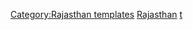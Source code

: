 {{Navbox
|name  = Hydrography of Rajasthan
|title = [[拉賈斯坦邦]][[水文]]
|state = {{{state|autocollapse}}}
|listclass = hlist
|groupstyle = padding:0.35em 1.0em; line-height:1.1em; <!--reduces gap between wrapped groupname lines-->

|group1 = 河流
|list1  =
*[[Ahar River|Ahar]]
*[[Arvari River|Arvari]]
*[[巴納斯河]]
*[[Bandi River|Bandi]]
*[[Berach River|Berach]]
*[[昌巴爾河]]
*[[Dai River (India)|Dai]]
*[[Dheel River|Dheel]]
*[[Gambhir River|Gambhir]]
*[[Ghaggar-Hakra River|Ghaggar-Hakra]]
*[[Gomati River (Rajasthan)|Gomati]]
*[[Guhiya River|Guhiya]]
*[[Jawai River|Jawai]]
*[[Kali Sindh River|Kali Sindh]]
*[[Kalisil River|Kalisil]]
*[[Kothari River|Kothari]]
*[[Luni River|Luni]]
*[[Mahi River|Mahi]]
*[[Mej River|Mej]]
*[[Menali River|Menali]]
*[[Mithari River|Mithari]]
*[[Morel River|Morel]]
*[[Parbati River (Rajasthan)|Parbati]]
*[[Sabarmati River|Sabarmati]]
*[[Sukali River|Sukali]]
*[[Sukri River|Sukri]]
*[[West Banas River|West Banas]]

|group2 = Waterfalls
|list2 = 

|group3= 湖泊
|list3= 
*[[Ana Sagar Lake]]
*[[Balsamand Lake]]
*[[Dhebar Lake]]
*[[Fateh Sagar Lake]]
*[[Lake Foy Sagar]]
*[[Kaylana Lake]]
*[[Nakki Lake]]
*[[Pachpadra Lake]]
*[[皮丘拉湖]]
*[[Pushkar Lake]]
*[[Rajsamand Lake]]
*[[Ramgarh Lake]]
*[[Sambhar Salt Lake]]
*[[Talwara Lake]]

|group4= 水壩
|list4= 
*[[Bisalpur Dam|Bisalpur]]
*[[Jakham Dam|Jakham]]
*[[Jawahar Sagar Dam|Jawahar Sagar]]
*[[Jawai Dam|Jawai]]
*[[Kota Barrage]]
*[[Rana Pratap Sagar Dam|Rana Pratap Sagar]]
*[[Ummed Sagar Bandh|Ummed Sagar]]

|group5=橋樑
|list5=

|group6= 運河
|list6=
*[[Agra Canal]]
*[[Ganges Canal (Rajasthan)]]
*[[Indira Gandhi Canal]]

|group7 = 周邊地區水文
|list7 = 
* [[:Template:Hydrography of Gujarat|古吉拉特邦]]
* [[:Template:Hydrography of Madhya Pradesh|中央邦]]
* [[:Template:Hydrography of Uttar Pradesh|北方邦]]
* [[:Template:Hydrography of Haryana|哈里亞納邦]]
* [[:Template:Hydrography of Punjab, India|旁遮普邦]]
* [[:Template:Waters of Pakistan|巴基斯坦]]

}}<noinclude>
{{collapsible option}}
[[Category:Rajasthan templates]]
[[Category:印度各邦水文導航模板|Rajasthan]]
[[Category:Rivers of Rajasthan|t]]
</noinclude>